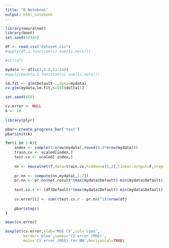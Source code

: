 ```yaml
---
title: "R Notebook"
output: html_notebook
---
```



```r
library(neuralnet)
library(boot)
set.seed(12345)

df <- read.csv("dataset.csv")
#apply(df,2,function(x) sum(is.na(x)))

#str(df)

mydata <- df[c(2,4:6,11:14)] 
#apply(mydata,2,function(x) sum(is.na(x)))

lm.fit <- glm(Default~.,data=mydata)
cv.glm(mydata,lm.fit,K=10)$delta[1]
```
```r
set.seed(450)

cv.error <- NULL
k <- 10
 
library(plyr)

pbar<-create_progress_bar('text')
pbar$init(k)

for(i in 1:k){
    index <- sample(1:nrow(mydata),round(0.9*nrow(mydata)))
    train.cv <- scaled[index,]
    test.cv <- scaled[-index,]
    
    nn <- neuralnet(f,data=train.cv,hidden=c(5,2),linear.output=F,stepmax = 10000000)
    
    pr.nn <- compute(nn,mydata[,1:7])
    pr.nn <- pr.nn$net.result*(max(mydata$Default)-min(mydata$Default))+min(mydata$Default)
    
    test.cv.r <- (df$Default)*(max(mydata$Default)-min(mydata$Default))+min(mydata$Default)
    
    cv.error[i] <- sum((test.cv.r - pr.nn)^2)/nrow(df)
    
    pbar$step()
}


```
```r
mean(cv.error)

boxplot(cv.error,xlab='MSE CV',col='cyan',
        border='blue',names='CV error (MSE)',
        main='CV error (MSE) for NN',horizontal=TRUE)
```


